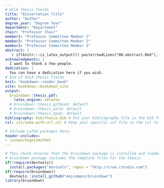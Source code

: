 ```yaml
---
# UCLA thesis fields
title: "Dissertation Title"
author: "Author"
degree_year: "Degree Year"
department: "Department"
chair: "Professor Chair"
member1: "Professor Committee Member 1"
member2: "Professor Committee Member 2"
member3: "Professor Committee Member 3"
abstract: |
  `r if(knitr:::is_latex_output()) paste(readLines("00-abstract.Rmd"), collapse = '\n  ')`
acknowledgments: |
  I want to thank a few people.
dedication: |
  You can have a dedication here if you wish. 
# End of UCLA thesis fields
knit: "bookdown::render_book"
site: bookdown::bookdown_site
output: 
  bruindown::thesis_pdf:
    latex_engine: xelatex
  # bruindown::thesis_gitbook: default
  # bruindown::thesis_word: default
  # bruindown::thesis_epub: default
bibliography: bib/thesis.bib # Put your bibliography file in the bib folder
csl: csl/ieee-with-url.csl # Keep your specific csl file in the csl folder

# Include LaTeX packages here:
header-includes:
- \usepackage{amsthm}
---
```


<!-- 
Above is the YAML (YAML Ain't Markup Language) header that includes a lot of metadata used to produce the document.  Be careful with spacing in this header!

If you'd like to include a comment that won't be produced in your resulting file enclose it in a block like this.
-->

```r
# This chunk ensures that the bruindown package is installed and loaded. This
# bruindown package includes the template files for the thesis.
if(!require(devtools))
  install.packages("devtools", repos = "http://cran.rstudio.com")
if(!require(bruindown))
  devtools::install_github("emjcampos/bruindown")
library(bruindown)
```


